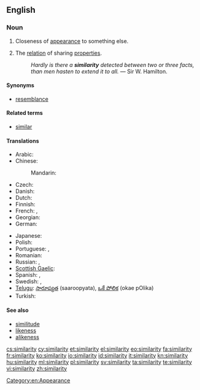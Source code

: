 {{wikipedia}}
==English==

===Noun===
{{en-noun|similarities}}

# Closeness of [[appearance]] to something else.
# {{philosophy}} The [[relation]] of sharing [[properties]].
#: ''Hardly is there a '''similarity''' detected between two or three facts, than men hasten to extend it to all.'' &mdash; Sir W. Hamilton.

====Synonyms====
* [[resemblance]]

====Related terms====
* [[similar]]

====Translations====
{{trans-top|closeness}}
* Arabic: {{t|ar|تشابه|m|tr=tašābuh|sc=Arab}}
* Chinese:
*: Mandarin: {{t|zh|相似|tr=xiāngsì|sc=Hani}}
* Czech: {{t-|cs|podobnost|f}}
* Danish: {{t-|da|lighed|c}}
* Dutch: {{t+|nl|gelijkenis|f}}
* Finnish: {{t-|fi|samankaltaisuus}}
* French: {{t|fr|similarité|f}}, {{t|fr|similitude|f}}
* Georgian: {{t-|ka|მსგავსება|tr=msgavseba|sc=Geor|xs=Georgian}}
* German: {{t+|de|Ähnlichkeit|f}}
{{trans-mid}}
* Japanese: {{t|ja|類似|tr=るいじ, ruiji|sc=Jpan}}
* Polish: {{t|pl|podobieństwo|n}}
* Portuguese: {{t|pt|semelhança|f}}, {{t|pt|similardidade|f}}
* Romanian: {{t|ro|similaritate}}
* Russian: {{t|ru|сходство|n|tr=sxódstvo|sc=Cyrl}}, {{t|ru|подобие|n|tr=podóbije|sc=Cyrl}}
* [[Scottish Gaelic]]: {{t-|gd|coltas|m|xs=Scottish Gaelic}}
* Spanish: {{t-|es|semejanza|f}},  {{t-|es|similaridad|f}}
* Swedish: {{t+|sv|likhet}},  {{t|sv|Similaritet}}
* [[Telugu]]: [[సారూప్యత]] (saaroopyata), [[ఒకే పోలిక]] (okae pOlika)
* Turkish: {{t+|tr|benzerlik}}
{{trans-bottom}}

====See also====
* [[similitude]]
* [[likeness]]
* [[alikeness]]

[[Category:en:Appearance]]

[[cs:similarity]]
[[cy:similarity]]
[[et:similarity]]
[[el:similarity]]
[[eo:similarity]]
[[fa:similarity]]
[[fr:similarity]]
[[ko:similarity]]
[[io:similarity]]
[[id:similarity]]
[[it:similarity]]
[[kn:similarity]]
[[hu:similarity]]
[[ml:similarity]]
[[pl:similarity]]
[[sv:similarity]]
[[ta:similarity]]
[[te:similarity]]
[[vi:similarity]]
[[zh:similarity]]